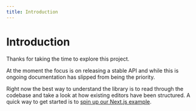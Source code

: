 ```yaml
---
title: Introduction
---
```


# Introduction

Thanks for taking the time to explore this project.

At the moment the focus is on releasing a stable API and while this is ongoing documentation has slipped from
being the priority.

Right now the best way to understand the library is to read through the codebase and take a look at how
existing editors have been structured. A quick way to get started is to
[spin up our Next.js example](https://github.com/remirror/remirror/blob/master/examples/with-next/readme.md#getting-started).
